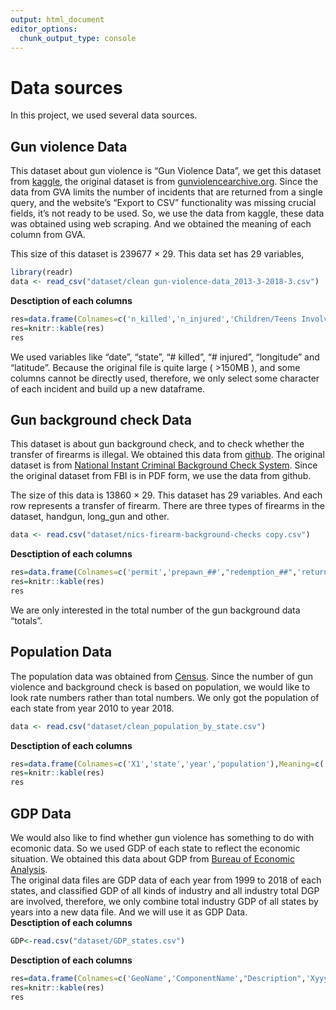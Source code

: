 ```yaml
---
output: html_document
editor_options: 
  chunk_output_type: console
---
```

# Data sources

In this project, we used several data sources. 

## Gun violence Data

This dataset about gun violence is "Gun Violence Data", we get this dataset from [kaggle](https://www.kaggle.com/jameslko/gun-violence-data), the original dataset is from [gunviolencearchive.org](https://www.gunviolencearchive.org/). Since the data from GVA limits the number of incidents that are returned from a single query, and the website's "Export to CSV" functionality was missing crucial fields, it's not ready to be used. So, we use the data from kaggle, these data was obtained using web scraping. And we obtained the meaning of each column from GVA. 

This size of this dataset is 239677 $\times$ 29. This data set has 29 variables, 
```r
library(readr)
data <- read_csv("dataset/clean gun-violence-data_2013-3-2018-3.csv")
```

**Desctiption of each columns**  
```r
res=data.frame(Colnames=c('n_killed','n_injured','Children/Teens Involve','Mass Shooting','Home Invasion','Officer Involved Shooting'),Meaning=c('Total number of killed people in the shooting','Total number of injured people in the shooting','Whether the incident is children or teenagers involved','Whether the incident is mass shooting','Whether the incident is home invasion', 'Whether the incident is officer involved shooting'))
res=knitr::kable(res)
res
```

We used variables like "date", "state", "# killed", "# injured", "longitude" and "latitude". Because the original file is quite large ( >150MB ), and some columns cannot be directly used, therefore, we only select some character of each incident and build up a new dataframe.  

## Gun background check Data

This dataset is about gun background check, and to check whether the transfer of firearms is illegal. We obtained this data from [github](https://github.com/BuzzFeedNews/nics-firearm-background-checks/blob/master/README.md). The original dataset is from [National Instant Criminal Background Check System](https://www.fbi.gov/services/cjis/nics). Since the original dataset from FBI is in PDF form, we use the data from github. 

The size of this data is 13860 $\times$ 29. This dataset has 29 variables. And each row represents a transfer of firearm. There are three types of firearms in the dataset, handgun, long_gun and other.  

```r
data <- read.csv("dataset/nics-firearm-background-checks copy.csv")
```
**Desctiption of each columns**  
```r
res=data.frame(Colnames=c('permit','prepawn_##',"redemption_##",'returned_##','rentals_##','private_sale_##','return_to_seller_##','totals','X28'),Meaning=c('Total number of transfers which is permitted in one check','Total number of prepawn transfers in one check','Total number of redemption transfers in one check','Total number of transfers of returning firearm to the owner in one check','Total number of rental transfers in one check', 'Total number of private sale transfers in one check','Total number of transfers of returning firearm to the seller in one check' ,'Total number of incidents in one check','The abbreviation of states'))
res=knitr::kable(res)
res
```

We are only interested in the total number of the gun background data "totals". 

## Population Data

The population data was obtained from [Census](https://www.census.gov/newsroom/press-kits/2018/pop-estimates-national-state.html). Since the number of gun violence and background check is based on population, we would like to look rate numbers rather than total numbers. We only got the population of each state from year 2010 to year 2018.  
```r
data <- read.csv("dataset/clean_population_by_state.csv")
```

**Desctiption of each columns**  
```r
res=data.frame(Colnames=c('X1','state','year','population'),Meaning=c('Index of each column','State name','year','population by the year'))
res=knitr::kable(res)
res
```


## GDP Data  

We would also like to find whether gun violence has something to do with ecomonic data. So we used GDP of each state to reflect the economic situation. We obtained this data about GDP from [Bureau of Economic Analysis](https://www.bea.gov/data/gdp/gdp-state).  
The original data files are GDP data of each year from 1999 to 2018 of each states, and classified GDP of all kinds of industry and all industry total DGP are involved, therefore, we only combine total industry GDP of all states by years into a new data file. And we will use it as GDP Data.  
**Desctiption of each columns**  
```r
GDP<-read.csv("dataset/GDP_states.csv")
```

**Desctiption of each columns**  
```r
res=data.frame(Colnames=c('GeoName','ComponentName',"Description",'Xyyyy'),Meaning=c('State name','Gross domestic product (GDP) by state Millions of current dollars ','All industry total','GDP of yyyy year'))
res=knitr::kable(res)
res
```

